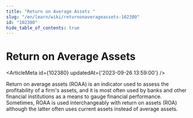 ```yaml
---
title: "Return on Average Assets "
slug: "/en/learn/wiki/returnonaverageassets-102380"
id: "102380"
hide_table_of_contents: true
---
```



# Return on Average Assets 

<ArticleMeta id={102380} updatedAt={'2023-09-26 13:59:00'} />
<div className='border-solid border-b border-t-0 my-4 border-[var(--ifm-color-gray-300)]' />

Return on average assets (ROAA) is an indicator used to assess the profitability of a firm's assets, and it is most often used by banks and other financial institutions as a means to gauge financial performance. Sometimes, ROAA is used interchangeably with return on assets (ROA) although the latter often uses current assets instead of average assets.
